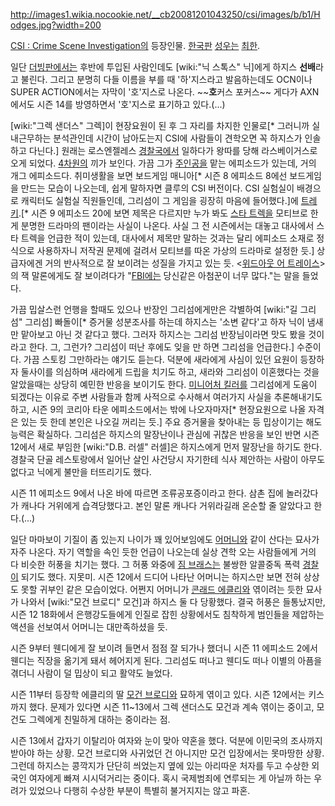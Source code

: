 http://images1.wikia.nocookie.net/__cb20081201043250/csi/images/b/b1/Hodges.jpg?width=200

[[CSI : Crime Scene Investigation]]의 등장인물. [[한국]]판 [[성우]]는 [[최한]].

일단 [[더빙]]판에서는 후반에 투입된 사람인데도 [wiki:"닉 스톡스" 닉]에게 하지스 '''선배'''라고 불린다. 그리고 분명히 다들 이름을 부를 때 '하'지스라고 발음하는데도 OCN이나 SUPER ACTION에서는 자막이 '호'지스로 나온다. ~~'''호'''커스 포커스~~ 게다가 AXN에서도 시즌 14를 방영하면서 '호'지스로 표기하고 있다.(...)

[wiki:"그렉 샌더스" 그렉]이 현장요원이 된 후 그 자리를 차지한 인물로[* 그러니까 실내근무하는 분석관인데 시간이 남아도는지 CSI에 사람들이 견학오면 꼭 하지스가 인솔하고 다닌다.] 원래는 로스엔젤레스 [[경찰]]국에서 일하다가 왕따를 당해 라스베이거스로 오게 되었다. [[4차원]]의 끼가 보인다. 가끔 그가 [[주인공]]을 맡는 에피소드가 있는데, 거의 개그 에피소드다. 취미생활을 보면 보드게임 매니아[* 시즌 8 에피소드 8에선 보드게임을 만드는 모습이 나오는데, 쉽게 말하자면 클루의 CSI 버전이다. CSI 실험실이 배경으로 캐릭터도 실험실 직원들인데, 그리섬이 그 게임을 굉장히 마음에 들어했다.]에 [[트레키]].[* 시즌 9 에피소드 20에 보면 제목은 다르지만 누가 봐도 [[스타 트렉]]을 모티브로 한 게 분명한 드라마의 팬이라는 사실이 나온다. 사실 그 전 시즌에서는 대놓고 대사에서 스타 트렉을 언급한 적이 있는데, 대사에서 제목만 말하는 것과는 달리 에피소드 소재로 정식으로 사용하자니 저작권 문제에 걸려서 모티브를 따온 가상의 드라마로 설정한 듯.] 상급자에겐 거의 반사적으로 잘 보이려는 성질을 가지고 있는 듯. <[[위드아웃 어 트레이스]]>의 잭 말론에게도 잘 보이려다가 "[[FBI]]에는 당신같은 아첨꾼이 너무 많다."는 말을 들었다. 

가끔 밉살스런 언행을 할때도 있으나 반장인 그리섬에게만은 각별하여 [wiki:"길 그리섬" 그리섬] 빠돌이[* 증거물 성분조사를 하는데 하지스는 '소변 같다'고 하자 닉이 냄새만 맡아보고 아닌 것 같다고 했다. 그러자 하지스는 그리섬 반장님이라면 맛도 봤을 것이라고 한다. 그, 그런가? 그리섬이 떠난 후에도 잊을 만 하면 그리섬을 언급한다.] 수준이다. 가끔 스토킹 그만하라는 얘기도 듣는다. 덕분에 새라에게 사심이 있던 요원이 등장하자 둘사이를 의심하며 새라에게 드립을 치기도 하고, 새라와 그리섬이 이혼했다는 것을 알았을때는 상당히 예민한 반응을 보이기도 한다. [[미니어처 킬러]]를 그리섬에게 도움이 되겠다는 이유로 주변 사람들과 함께 사적으로 수사해서 여러가지 사실을 추론해내기도 하고, 시즌 9의 코리아 타운 에피소드에서는 밖에 나오자마자[* 현장요원으로 나올 자격은 있는 듯 한데 본인은 나오길 꺼리는 듯.] 주요 증거물을 찾아내는 등 밉상이기는 해도 능력은 확실하다. 그리섬은 하지스의 말장난이나 관심에 귀찮은 반응을 보인 반면 시즌 12에서 새로 부임한 [wiki:"D.B. 러셀" 러셀]은 하지스에게 먼저 말장난을 하기도 한다. 경찰국 단골 레스토랑에서 일어난 살인 사건당시 자기한테 식사 제안하는 사람이 아무도 없다고 닉에게 불만을 터뜨리기도 했다.  

시즌 11 에피소드 9에서 나온 바에 따르면 조류공포증이라고 한다. 삼촌 집에 놀러갔다가 캐나다 거위에게 습격당했다고. 본인 말론 캐나다 거위라길래 온순할 줄 알았다고 한다.(...)

일단 마마보이 기질이 좀 있는지 나이가 꽤 있어보임에도 [[어머니]]와 같이 산다는 묘사가 자주 나온다. 자기 역할을 속인 듯한 언급이 나오는데 실상 견학 오는 사람들에게 거의 다 비슷한 허풍을 치기는 했다. 그 허풍 와중에 [[짐 브래스]]는 불쌍한 알콜중독 폭력 [[경찰]]이 되기도 했다. 지못미. 시즌 12에서 드디어 나타난 어머니는 하지스만 보면 전혀 상상도 못할 귀부인 같은 모습이었다. 어쩐지 어머니가 [[콘래드 에클리]]와 엮이려는 듯한 묘사가 나와서 [wiki:"모건 브로디" 모건]과 하지스 둘 다 당황했다. 결국 허풍은 들통났지만, 시즌 12 18화에서 은행강도들에게 인질로 잡힌 상황에서도 침착하게 범인들을 제압하는 액션을 선보여서 어머니는 대만족하셨을 듯.

시즌 9부터 웬디에게 잘 보이려 들면서 점점 잘 되가나 했더니 시즌 11 에피소드 2에서 웬디는 직장을 옮기게 돼서 헤어지게 된다. 그리섬도 떠나고 웬디도 떠나 이별의 아픔을 겪더니 사람이 덜 밉상이 되고 활약도 늘었다. 

시즌 11부터 등장학 에클리의 딸 [[모건 브로디]]와 묘하게 엮이고 있다. 시즌 12에서는 키스까지 했다. 문제가 있다면 시즌 11~13에서 그렉 샌더스도 모건과 계속 엮이는 중이고, 모건도 그렉에게 친밀하게 대하는 중이라는 점.

시즌 13에서 갑자기 이탈리아 여자와 눈이 맞아 약혼을 했다. 덕분에 이민국의 조사까지 받아야 하는 상황. 모건 브로디와 사귀었던 건 아니지만 모건 입장에서는 못마땅한 상황. 그런데 하지스는 콩깍지가 단단히 씌었는지 옆에 있는 아리따운 처자를 두고 수상한 외국인 여자에게 빠져 시시덕거리는 중이다. 혹시 국제범죄에 연루되는 게 아닐까 하는 우려가 있었으나 다행히 수상한 부분이 특별히 불거지지는 않고 파혼.
